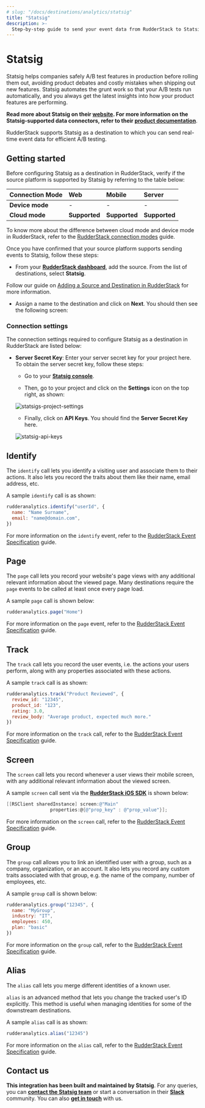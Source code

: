 ```yaml
---
# slug: "/docs/destinations/analytics/statsig"
title: "Statsig"
description: >-
  Step-by-step guide to send your event data from RudderStack to Statsig.
---
```


# Statsig

Statsig helps companies safely A/B test features in production before rolling them out, avoiding product debates and costly mistakes when shipping out new features. Statsig automates the grunt work so that your A/B tests run automatically, and you always get the latest insights into how your product features are performing.

<div class="successBlock">

  <strong>Read more about Statsig on their <a href="https://statsig.com/">website</a>. For more information on the Statsig-supported data connectors, refer to their <a href="https://docs.statsig.com/integrations/data-connectors">product documentation</a></strong>.
</div>

RudderStack supports Statsig as a destination to which you can send real-time event data for efficient A/B testing.

## Getting started

Before configuring Statsig as a destination in RudderStack, verify if the source platform is supported by Statsig by referring to the table below:

| Connection Mode     | Web           | Mobile                 | Server        |
| :------------------ | :------------ | :--------------------- | :-------------|
| **Device mode**     | -             | -                      | -             |
| **Cloud mode**      | **Supported** | **Supported**          | **Supported** |

<div class="infoBlock">
 
 To know more about the difference between cloud mode and device mode in RudderStack, refer to the <a href="https://rudderstack.com/docs/rudderstack-cloud/rudderstack-connection-modes/">RudderStack connection modes</a> guide.
</div>

Once you have confirmed that your source platform supports sending events to Statsig, follow these steps:

* From your [**RudderStack dashboard**](https://app.rudderstack.com/), add the source. From the list of destinations, select **Statsig**.

<div class="infoBlock">
 
 Follow our guide on <a href="https://rudderstack.com/docs/connections/adding-source-and-destination-rudderstack/">Adding a Source and Destination in RudderStack</a> for more information.
</div>

* Assign a name to the destination and click on **Next**. You should then see the following screen:

### Connection settings

The connection settings required to configure Statsig as a destination in RudderStack are listed below:

- **Server Secret Key**: Enter your server secret key for your project here. To obtain the server secret key, follow these steps:

  - Go to your [**Statsig console**](https://console.statsig.com).

  - Then, go to your project and click on the **Settings** icon on the top right, as shown:
  
  ![statsigs-project-settings](https://user-images.githubusercontent.com/59817155/148930736-70d5d1d4-ac54-4bbb-bfce-10a8939247f2.png)

  - Finally, click on **API Keys**. You should find the **Server Secret Key** here.

  ![statsig-api-keys](https://user-images.githubusercontent.com/59817155/148930921-5855f1be-cf90-4922-b6f1-db5e04198892.png)

## Identify

The `identify` call lets you identify a visiting user and associate them to their actions. It also lets you record the traits about them like their name, email address, etc.

A sample `identify` call is as shown:

```javascript
rudderanalytics.identify("userId", {
  name: "Name Surname",
  email: "name@domain.com",
})
```

<div class="infoBlock">
 
  For more information on the <code class="inline-code">identify</code> event, refer to the <a href="https://rudderstack.com/docs/rudderstack-api/api-specification/rudderstack-spec/identify/">RudderStack Event Specification</a> guide.
</div>

## Page

The `page` call lets you record your website's page views with any additional relevant information about the viewed page. Many destinations require the `page` events to be called at least once every page load.

A sample `page` call is shown below:

```javascript
rudderanalytics.page("Home")
```

<div class="infoBlock">
 
  For more information on the <code class="inline-code">page</code> event, refer to the <a href="https://rudderstack.com/docs/rudderstack-api/api-specification/rudderstack-spec/page/">RudderStack Event Specification</a> guide.
</div>

## Track

The `track` call lets you record the user events, i.e. the actions your users perform, along with any properties associated with these actions.

A sample `track` call is as shown:

```javascript
rudderanalytics.track("Product Reviewed", {
  review_id: "12345",
  product_id: "123",
  rating: 3.0,
  review_body: "Average product, expected much more."
})
```

<div class="infoBlock">
 
  For more information on the <code class="inline-code">track</code> call, refer to the <a href="https://rudderstack.com/docs/rudderstack-api/api-specification/rudderstack-spec/track/">RudderStack Event Specification</a> guide.
</div>

## Screen

The `screen` call lets you record whenever a user views their mobile screen, with any additional relevant information about the viewed screen.

A sample `screen` call sent via the [**RudderStack iOS SDK**](https://rudderstack.com/docs/stream-sources/rudderstack-sdk-integration-guides/rudderstack-ios-sdk/) is shown below:

```objectivec
[[RSClient sharedInstance] screen:@"Main"
                properties:@{@"prop_key" : @"prop_value"}];
```

<div class="infoBlock">
 
  For more information on the <code class="inline-code">screen</code> call, refer to the <a href="https://rudderstack.com/docs/rudderstack-api/api-specification/rudderstack-spec/screen/">RudderStack Event Specification</a> guide.
</div>

## Group

The `group` call allows you to link an identified user with a group, such as a company, organization, or an account. It also lets you record any custom traits associated with that group, e.g. the name of the company, number of employees, etc.

A sample `group` call is shown below:

```javascript
rudderanalytics.group("12345", {
  name: "MyGroup",
  industry: "IT",
  employees: 450,
  plan: "basic"
})
```

<div class="infoBlock">
 
  For more information on the <code class="inline-code">group</code> call, refer to the <a href="https://rudderstack.com/docs/rudderstack-api/api-specification/rudderstack-spec/group/">RudderStack Event Specification</a> guide.
</div>

## Alias

The `alias` call lets you merge different identities of a known user.

<div class="infoBlock">

<code class="inline-code">alias</code> is an advanced method that lets you change the tracked user's ID explicitly. This method is useful when managing identities for some of the downstream destinations.
</div>

A sample `alias` call is as shown:

```javascript
rudderanalytics.alias("12345")
```

<div class="infoBlock">
 
  For more information on the <code class="inline-code">alias</code> call, refer to the <a href="https://rudderstack.com/docs/rudderstack-api/api-specification/rudderstack-spec/alias/">RudderStack Event Specification</a> guide.
</div>

## Contact us

**This integration has been built and maintained by Statsig**. For any queries, you can [**contact the Statsig team**](https://statsig.com/contact) or start a conversation in their [**Slack**](https://statsigcommunity.slack.com/) community. You can also [**get in touch**](mailto:%20docs@rudderstack.com) with us.
